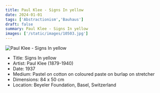 ```yaml
---
title: Paul Klee - Signs In yellow
date: 2024-01-01
tags: ['Abstractionism','Bauhaus']
draft: false
summary: Paul Klee - Signs In yellow
images: ['/static/images/10503.jpg']
---
```


![Paul Klee - Signs In yellow](/static/images/10503.jpg)

* Title: Signs In yellow
* Artist: Paul Klee (1879-1940)
* Date: 1937
* Medium: Pastel on cotton on coloured paste on burlap on stretcher
* Dimensions: 84 x 50 cm
* Location: Beyeler Foundation, Basel, Switzerland


